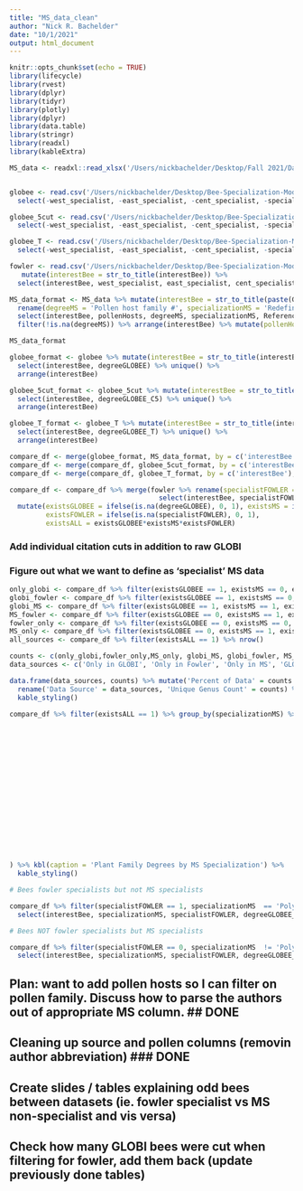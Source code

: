 ```yaml
---
title: "MS_data_clean"
author: "Nick R. Bachelder"
date: "10/1/2021"
output: html_document
---
```


```r
knitr::opts_chunk$set(echo = TRUE)
library(lifecycle)
library(rvest)
library(dplyr)
library(tidyr)
library(plotly)
library(dplyr)
library(data.table)
library(stringr)
library(readxl)
library(kableExtra)

MS_data <- readxl::read_xlsx('/Users/nickbachelder/Desktop/Fall 2021/Data for Bees/DATA_pollen-diet-breadth_list_09-26-21_ALR_seltmann-colab.xlsx', sheet = 2)


globee <- read.csv('/Users/nickbachelder/Desktop/Bee-Specialization-Modeling/modeling_data/BeeCiteRaw') %>%
  select(-west_specialist, -east_specialist, -cent_specialist, -specialist)

globee_5cut <- read.csv('/Users/nickbachelder/Desktop/Bee-Specialization-Modeling/modeling_data/BeeCiteC5') %>%
  select(-west_specialist, -east_specialist, -cent_specialist, -specialist)

globee_T <- read.csv('/Users/nickbachelder/Desktop/Bee-Specialization-Modeling/modeling_data/BeeCiteW') %>%
  select(-west_specialist, -east_specialist, -cent_specialist, -specialist)

fowler <- read.csv('/Users/nickbachelder/Desktop/Bee-Specialization-Modeling/modeling_data/BeeCiteRaw') %>%
   mutate(interestBee = str_to_title(interestBee)) %>%
  select(interestBee, west_specialist, east_specialist, cent_specialist, specialist)
```

```r
MS_data_format <- MS_data %>% mutate(interestBee = str_to_title(paste(Genus, sub(".*? ", "", Species)))) %>% 
  rename(degreeMS = 'Pollen host family #', specializationMS = 'Redefined pollen diet breadth', pollenHosts = 'Pollen hosts') %>%
  select(interestBee, pollenHosts, degreeMS, specializationMS, References) %>%
  filter(!is.na(degreeMS)) %>% arrange(interestBee) %>% mutate(pollenHosts = str_to_title(gsub("[A-Za-z]*[^A-Za-z/, ]\\S*\\s*", "", pollenHosts)))

MS_data_format
```


```r
globee_format <- globee %>% mutate(interestBee = str_to_title(interestBee)) %>% rename(degreeGLOBEE = degree) %>% 
  select(interestBee, degreeGLOBEE) %>% unique() %>%
  arrange(interestBee)

globee_5cut_format <- globee_5cut %>% mutate(interestBee = str_to_title(interestBee)) %>% rename(degreeGLOBEE_C5 = degree) %>% 
  select(interestBee, degreeGLOBEE_C5) %>% unique() %>%
  arrange(interestBee)

globee_T_format <- globee_T %>% mutate(interestBee = str_to_title(interestBee)) %>% rename(degreeGLOBEE_T = degree) %>% 
  select(interestBee, degreeGLOBEE_T) %>% unique() %>%
  arrange(interestBee)
```


```r
compare_df <- merge(globee_format, MS_data_format, by = c('interestBee'), all = T)  
compare_df <- merge(compare_df, globee_5cut_format, by = c('interestBee'), all = T) 
compare_df <- merge(compare_df, globee_T_format, by = c('interestBee'), all = T) 

compare_df <- compare_df %>% merge(fowler %>% rename(specialistFOWLER = specialist) %>% 
                                     select(interestBee, specialistFOWLER), by = c('interestBee'), all = T) %>% unique() %>%
  mutate(existsGLOBEE = ifelse(is.na(degreeGLOBEE), 0, 1), existsMS = ifelse(is.na(degreeMS), 0, 1), 
         existsFOWLER = ifelse(is.na(specialistFOWLER), 0, 1),
         existsALL = existsGLOBEE*existsMS*existsFOWLER)
```

### Add individual citation cuts in addition to raw GLOBI
### Figure out what we want to define as 'specialist' MS data

```r
only_globi <- compare_df %>% filter(existsGLOBEE == 1, existsMS == 0, existsFOWLER == 0) %>% nrow()
globi_fowler <- compare_df %>% filter(existsGLOBEE == 1, existsMS == 0, existsFOWLER == 1) %>% nrow()
globi_MS <- compare_df %>% filter(existsGLOBEE == 1, existsMS == 1, existsFOWLER == 0) %>% nrow()
MS_fowler <- compare_df %>% filter(existsGLOBEE == 0, existsMS == 1, existsFOWLER == 1) %>% nrow()
fowler_only <- compare_df %>% filter(existsGLOBEE == 0, existsMS == 0, existsFOWLER == 1) %>% nrow()
MS_only <- compare_df %>% filter(existsGLOBEE == 0, existsMS == 1, existsFOWLER == 0) %>% nrow()
all_sources <- compare_df %>% filter(existsALL == 1) %>% nrow()

counts <- c(only_globi,fowler_only,MS_only, globi_MS, globi_fowler, MS_fowler, all_sources, nrow(compare_df))
data_sources <- c('Only in GLOBI', 'Only in Fowler', 'Only in MS', 'GLOBI and MS', 'GLOBI and Fowler', 'MS and Fowler', 'All Sources', 'Total')

data.frame(data_sources, counts) %>% mutate('Percent of Data' = counts / nrow(compare_df)) %>% 
  rename('Data Source' = data_sources, 'Unique Genus Count' = counts) %>% kbl(caption = "Bee Data Sources Summary") %>%
  kable_styling()
```

```r
compare_df %>% filter(existsALL == 1) %>% group_by(specializationMS) %>% summarize('Mean GLOBI Degree'  = mean(degreeGLOBEE),
                                                                                   'GLOBI Degree IQR' = paste('[', round(quantile(degreeGLOBEE, 0.25),
                                                                                                                         2), 
                                                                                                                  ',', round(quantile(degreeGLOBEE, 0.75), 2),
                                                                                                            ']'),
                                                                                   'Mean GLOBI C5 Degree' = mean(degreeGLOBEE_C5),
                                                                                   'GLOBI C5 Degree IQR' = paste('[', round(quantile(degreeGLOBEE_C5, 0.25), 2),
                                                                                                                  ',', round(quantile(degreeGLOBEE_C5, 0.75), 2),
                                                                                                            ']'),
                                                                                   'Mean GLOBI T Degree' = mean(degreeGLOBEE_T),
                                                                                   'GLOBI T Degree IQR' = paste('[', round(quantile(degreeGLOBEE_T, 0.25), 2),
                                                                                                                  ',', round(quantile(degreeGLOBEE_T, 0.75), 2),
                                                                                                            ']'),
                                                                                   'Mean MS Degree' = mean(degreeMS),
                                                                                   'MS Degree IQR' = paste('[', round(quantile(degreeMS, 0.25), 2), 
                                                                                                                  ',', round(quantile(degreeMS, 0.75), 2),
                                                                                                            ']'),
                                                                                   'Percent Fowler Specialist' = mean(specialistFOWLER)
) %>% kbl(caption = 'Plant Family Degrees by MS Specialization') %>%
  kable_styling()
```

```r
# Bees fowler specialists but not MS specialists

compare_df %>% filter(specialistFOWLER == 1, specializationMS  == 'Polylectic') %>% 
  select(interestBee, specializationMS, specialistFOWLER, degreeGLOBEE_C5, degreeGLOBEE)
```



```r
# Bees NOT fowler specialists but MS specialists

compare_df %>% filter(specialistFOWLER == 0, specializationMS  != 'Polylectic') %>% 
  select(interestBee, specializationMS, specialistFOWLER, degreeGLOBEE_C5, degreeGLOBEE) %>% filter(degreeGLOBEE_C5 > 5)
```

## Plan: want to add pollen hosts so I can filter on pollen family. Discuss how to parse the authors out of appropriate MS column. ## DONE

## Cleaning up source and pollen columns (removin author abbreviation)   ### DONE

## Create slides / tables explaining odd bees between datasets (ie. fowler specialist vs MS non-specialist and vis versa)

## Check how many GLOBI bees were cut when filtering for fowler, add them back (update previously done tables)

```r

```



```r

```



```r

```




